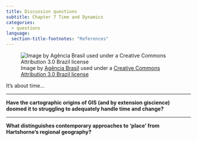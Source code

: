 ```yaml
---
title: Discussion questions
subtitle: Chapter 7 Time and Dynamics
categories:
  - questions
language:
  section-title-footnotes: "References"
---
```


![Image by [Agência Brasil](https://agenciabrasil.ebc.com.br/en) used under a [Creative Commons Attribution 3.0 Brazil license](https://creativecommons.org/licenses/by/3.0/br/deed.en)](lightbulb7.jpg)

It's about time...

<hr>

**Have the cartographic origins of GIS (and by extension giscience) doomed it to struggling to adequately handle time and change?**

<hr>

**What distinguishes contemporary approaches to 'place'  from Hartshorne's regional geography?**
